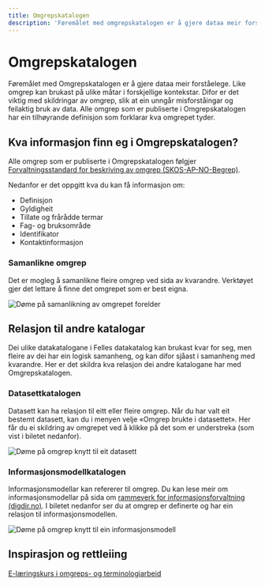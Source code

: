 ```yaml
---
title: Omgrepskatalogen
description: 'Føremålet med omgrepskatalogen er å gjere dataa meir forståelege.'
---
```


# Omgrepskatalogen

<Ingress>
    Føremålet med Omgrepskatalogen er å gjere dataa meir forståelege. Like omgrep kan brukast på ulike måtar i
    forskjellige kontekstar. Difor er det viktig med skildringar av omgrep, slik at ein unngår misforståingar og
    feilaktig bruk av data. Alle omgrep som er publiserte i Omgrepskatalogen har ein tilhøyrande definisjon som
    forklarar kva omgrepet tyder.
</Ingress>

<CatalogPromo
    text='Ønskjer du å søkje i Omgreps-katalogen?'
    button='Finn omgrep →'
    link='/concepts'
/>

## Kva informasjon finn eg i Omgrepskatalogen?

Alle omgrep som er publiserte i Omgrepskatalogen følgjer [Forvaltningsstandard for beskriving av omgrep (SKOS-AP-NO-Begrep)](https://data.norge.no/specification/skos-ap-no-begrep/).

Nedanfor er det oppgitt kva du kan få informasjon om:

-   Definisjon
-   Gyldigheit
-   Tillate og frårådde termar
-   Fag- og bruksområde
-   Identifikator
-   Kontaktinformasjon

### Samanlikne omgrep

Det er mogleg å samanlikne fleire omgrep ved sida av kvarandre. Verktøyet gjer det lettare å finne det omgrepet som er best eigna.

![Døme på samanlikning av omgrepet forelder](https://cms.fellesdatakatalog.digdir.no/uploads/Begrep_foreldre_sammenligning_b674379fd8.png)

## Relasjon til andre katalogar

Dei ulike datakatalogane i Felles datakatalog kan brukast kvar for seg, men fleire av dei har ein logisk samanheng, og kan difor sjåast i samanheng med kvarandre. Her er det skildra kva relasjon dei andre katalogane har med Omgrepskatalogen.

### Datasettkatalogen

Datasett kan ha relasjon til eitt eller fleire omgrep. Når du har valt eit bestemt datasett, kan du i menyen velje «Omgrep brukte i datasettet». Her får du ei skildring av omgrepet ved å klikke på det som er understreka (som vist i biletet nedanfor).

![Døme på omgrep knytt til eit datasett](https://cms.fellesdatakatalog.digdir.no/uploads/Begrep_brukt_datasett_e4ce9ea65e_9f73f0a214.png)

### Informasjonsmodellkatalogen

Informasjonsmodellar kan refererer til omgrep. Du kan lese meir om informasjonsmodellar på sida om [rammeverk for informasjonsforvaltning (digdir.no)](https://www.digdir.no/informasjonsforvaltning/rammeverk-informasjonsforvaltning/3626). I biletet nedanfor ser du at omgrep er definerte og har ein relasjon til informasjonsmodellen.

![Døme på omgrep knytt til ein informasjonsmodell](https://cms.fellesdatakatalog.digdir.no/uploads/Begrep_brukt_informasjonsmodell_9225799369.png)

## Inspirasjon og rettleiing

[E-læringskurs i omgreps- og terminologiarbeid](https://www.digdir.no/informasjonsforvaltning/begrip-begrepene/1470)  
